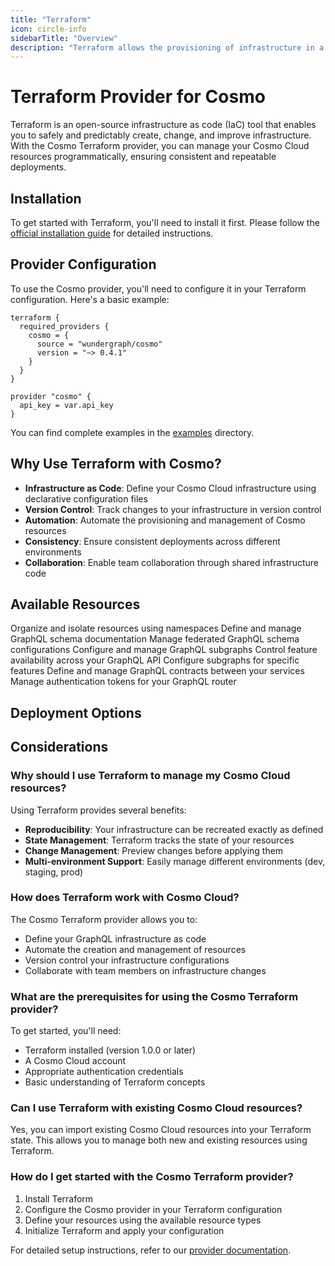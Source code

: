 ```yaml
---
title: "Terraform"
icon: circle-info
sidebarTitle: "Overview"
description: "Terraform allows the provisioning of infrastructure in a declarative way. You can use Terraform to deploy to multiple platforms."
---
```


# Terraform Provider for Cosmo

Terraform is an open-source infrastructure as code (IaC) tool that enables you to safely and predictably create, change, and improve infrastructure. With the Cosmo Terraform provider, you can manage your Cosmo Cloud resources programmatically, ensuring consistent and repeatable deployments.

## Installation

To get started with Terraform, you'll need to install it first. Please follow the [official installation guide](https://developer.hashicorp.com/terraform/tutorials/aws-get-started/install-cli) for detailed instructions.


## Provider Configuration

To use the Cosmo provider, you'll need to configure it in your Terraform configuration. Here's a basic example:

```hcl
terraform {
  required_providers {
    cosmo = {
      source = "wundergraph/cosmo"
      version = "~> 0.4.1"
    }
  }
}

provider "cosmo" {
  api_key = var.api_key
}
```

You can find complete examples in the [examples](https://github.com/wundergraph/terraform-provider-cosmo/tree/main/examples) directory.


## Why Use Terraform with Cosmo?

- **Infrastructure as Code**: Define your Cosmo Cloud infrastructure using declarative configuration files
- **Version Control**: Track changes to your infrastructure in version control
- **Automation**: Automate the provisioning and management of Cosmo resources
- **Consistency**: Ensure consistent deployments across different environments
- **Collaboration**: Enable team collaboration through shared infrastructure code

## Available Resources

<CardGroup>
  <Card title="Namespaces" icon="layer-group" href="/cli/namespaces">
    Organize and isolate resources using namespaces
  </Card>
  <Card title="Monographs" icon="book" href="/cli/monograph">
    Define and manage GraphQL schema documentation
  </Card>
  <Card title="Federated Graphs" icon="diagram-project" href="/cli/federated-graph">
    Manage federated GraphQL schema configurations
  </Card>
  <Card title="Subgraphs" icon="diagram-project" href="/cli/subgraph">
    Configure and manage GraphQL subgraphs
  </Card>
  <Card title="Feature Flags" icon="flag" href="/concepts/feature-flags">
    Control feature availability across your GraphQL API
  </Card>
  <Card title="Feature Subgraphs" icon="diagram-project" href="/cli/feature-subgraph">
    Configure subgraphs for specific features
  </Card>
  <Card title="Contracts" icon="file-contract" href="/concepts/schema-contracts">
    Define and manage GraphQL contracts between your services
  </Card>
  <Card title="Router Tokens" icon="key" href="/cli/router/token">
    Manage authentication tokens for your GraphQL router
  </Card>
</CardGroup>

## Deployment Options

<CardGroup>
  <Card title="AWS Fargate" icon="aws" horizontal href="/deployments-and-hosting/terraform/aws-fargate" />
</CardGroup>

## Considerations

### Why should I use Terraform to manage my Cosmo Cloud resources?

Using Terraform provides several benefits:
- **Reproducibility**: Your infrastructure can be recreated exactly as defined
- **State Management**: Terraform tracks the state of your resources
- **Change Management**: Preview changes before applying them
- **Multi-environment Support**: Easily manage different environments (dev, staging, prod)

### How does Terraform work with Cosmo Cloud?

The Cosmo Terraform provider allows you to:
- Define your GraphQL infrastructure as code
- Automate the creation and management of resources
- Version control your infrastructure configurations
- Collaborate with team members on infrastructure changes

### What are the prerequisites for using the Cosmo Terraform provider?

To get started, you'll need:
- Terraform installed (version 1.0.0 or later)
- A Cosmo Cloud account
- Appropriate authentication credentials
- Basic understanding of Terraform concepts

### Can I use Terraform with existing Cosmo Cloud resources?

Yes, you can import existing Cosmo Cloud resources into your Terraform state. This allows you to manage both new and existing resources using Terraform.

### How do I get started with the Cosmo Terraform provider?

1. Install Terraform
2. Configure the Cosmo provider in your Terraform configuration
3. Define your resources using the available resource types
4. Initialize Terraform and apply your configuration

For detailed setup instructions, refer to our [provider documentation](https://registry.terraform.io/providers/wundergraph/cosmo/latest/docs).
